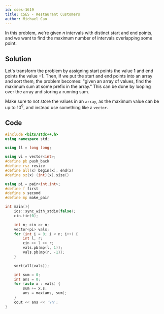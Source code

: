 ```yaml
---
id: cses-1619
title: CSES - Restaurant Customers
author: Michael Cao
---
```


In this problem, we're given $n$ intervals with distinct start and end points, and we want to find the maximum number of intervals overlapping some point.

## Solution

Let's transform the problem by assigning start points the value $1$ and end points the value $-1$. Then, if we put the start and end points into an array and sort them, the problem becomes: "given an array of values, find the maximum sum at some prefix in the array." This can be done by looping over the array and storing a running sum.

<Warning>

Make sure to not store the values in an `array`, as the maximum value can be up to $10^9$, and instead use something like a `vector`. 

</Warning>

## Code

```cpp
#include <bits/stdc++.h> 
using namespace std;

using ll = long long;

using vi = vector<int>;
#define pb push_back
#define rsz resize
#define all(x) begin(x), end(x)
#define sz(x) (int)(x).size()

using pi = pair<int,int>;
#define f first
#define s second
#define mp make_pair

int main(){
    ios::sync_with_stdio(false);
    cin.tie(0);

    int n; cin >> n;
    vector<pi> vals;
    for (int i = 0; i < n; i++) {
        int l, r; 
        cin >> l >> r;
        vals.pb(mp(l, 1));
        vals.pb(mp(r, -1));
    }

    sort(all(vals)); 

    int sum = 0;
    int ans = 0;
    for (auto x : vals) {
        sum += x.s;
        ans = max(ans, sum);
    }
    cout << ans << '\n';
}
```

